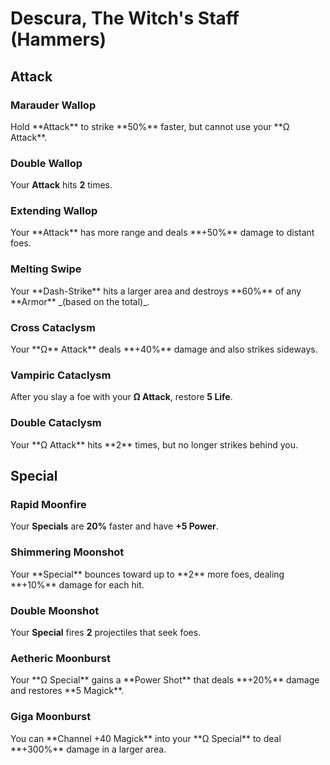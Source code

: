
# Descura, The Witch's Staff (Hammers)

## Attack

### Marauder Wallop

<Boon>
  Hold **Attack** to strike **50%** faster, but cannot use your **Ω Attack**.
</Boon>

### Double Wallop

<Boon>Your **Attack** hits **2** times.</Boon>

### Extending Wallop

<Boon>
  Your **Attack** has more range and deals **+50%** damage to distant foes.
</Boon>

### Melting Swipe

<Boon>
  Your **Dash-Strike** hits a larger area and destroys **60%** of any **Armor**
  _(based on the total)_.
</Boon>

### Cross Cataclysm

<Boon>
  Your **Ω** Attack** deals **+40%** damage and also strikes sideways.
</Boon>

### Vampiric Cataclysm

<Boon>After you slay a foe with your **Ω Attack**, restore **5 Life**.</Boon>

### Double Cataclysm

<Boon>
  Your **Ω Attack** hits **2** times, but no longer strikes behind you.
</Boon>

## Special

### Rapid Moonfire

<Boon>Your **Specials** are **20%** faster and have **+5 Power**.</Boon>

### Shimmering Moonshot

<Boon>
  Your **Special** bounces toward up to **2** more foes, dealing **+10%** damage
  for each hit.
</Boon>

### Double Moonshot

<Boon>Your **Special** fires **2** projectiles that seek foes.</Boon>

### Aetheric Moonburst

<Boon>
  Your **Ω Special** gains a **Power Shot** that deals **+20%** damage and
  restores **5 Magick**.
</Boon>

### Giga Moonburst

<Boon>
  You can **Channel +40 Magick** into your **Ω Special** to deal **+300%**
  damage in a larger area.
</Boon>
